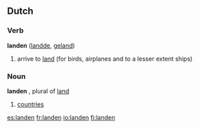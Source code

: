 {{see|Landen}}
==Dutch==
===Verb===
'''landen''' ([[landde]], [[geland]])
# arrive to [[land]] (for birds, airplanes and to a lesser extent ships)
===Noun===
'''landen''' {{n}}, {{p}} plural of [[land]]
# [[countries]]

[[es:landen]]
[[fr:landen]]
[[io:landen]]
[[fi:landen]]